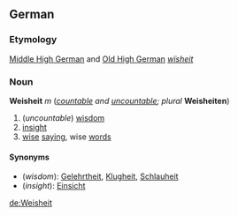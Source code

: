==German==
===Etymology===
[[Middle High German]] and [[Old High German]] ''[[wïsheit]]''

===Noun===
'''Weisheit''' ''m'' (''[[countable]] and [[uncountable]]; plural'' '''Weisheiten''')

#(''uncountable'') [[wisdom]]
#[[insight]]
#[[wise]] [[saying]], wise [[word]]s

====Synonyms====
*(''wisdom''): [[Gelehrtheit]], [[Klugheit]], [[Schlauheit]]
*(''insight''): [[Einsicht]]

[[de:Weisheit]]